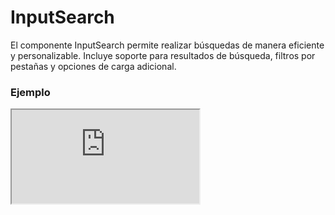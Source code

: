 
# InputSearch

El componente InputSearch permite realizar búsquedas de manera eficiente y personalizable. Incluye soporte para resultados de búsqueda, filtros por pestañas y opciones de carga adicional.

### Ejemplo

<Iframe src="https://fenextjs-component-storybook.vercel.app/iframe.html?args=&id=component-input-search--index&viewMode=story" />

### Importacion

Para importar el componente InputSearch, se puede hacer desde fenextjs

```tsx copy
import { InputSearch } from "fenextjs";
```

### Parametros

| Parametro | Tipo | Requerido | Default | Descripcion |
| --------- | ---- | --------- | ------- | ----------- |
| classNameSearch | string | no | '' | Clase CSS para personalizar el contenedor del campo de búsqueda. |
| classNameSearchBg | string | no | '' | Clase CSS para el fondo del campo de búsqueda. |
| classNameSearchContentResult | string | no | '' | Clase CSS para el contenedor de resultados de búsqueda. |
| classNameSearchResult | string | no | '' | Clase CSS para los elementos de resultado de búsqueda. |
| placeholder | string | no | 'Search' | Texto que se muestra cuando el campo de búsqueda está vacío. |
| icon | ReactNode | no | \<SVGSearch /\> | Ícono que se muestra en el campo de búsqueda. |
| iconClear | ReactNode | no | \<Close /\> | Ícono que se muestra para limpiar la búsqueda. |
| onSearch | (value: string, tabFilter?: InputSearchTabFilterProps[]) =\> Promise\<InputSearchResultProps[]\> | no | undefined | Función que se llama al realizar una búsqueda, pasando el valor y los filtros de pestañas. |
| onEnterSearch | (value: string) =\> void | no | undefined | Función que se ejecuta al presionar Enter en el campo de búsqueda. |
| onClearSearch | () =\> void | no | undefined | Función que se ejecuta al limpiar el campo de búsqueda. |
| onClickSearch | (result: InputSearchResultProps) =\> void | no | undefined | Función que se ejecuta al hacer clic en un resultado de búsqueda. |
| useResult | boolean | no | false | Indica si se debe mostrar la lista de resultados de búsqueda. |
| useLoadMore | boolean | no | true | Indica si se debe permitir cargar más resultados. |
| ButtonLoadMoreProps | Omit\<ButtonProps, 'onClick'\> | no | \{ children: 'Load More' \} | Propiedades para el botón de carga adicional. |
| resultList | InputSearchResultProps[] | no | undefined | Lista de resultados de búsqueda que se muestran. |
| resultEmpty | ReactNode | no | \<Title tag='h4'\>Not Results\</Title\> | Contenido que se muestra cuando no hay resultados de búsqueda. |
| resultPreSearch | ReactNode | no | \<Title tag='h4'\>Search\</Title\> | Contenido que se muestra antes de realizar una búsqueda. |
| listTabFilter | InputSearchTabFilterProps[] | no | [] | Lista de filtros por pestañas que se pueden aplicar a la búsqueda. |
| defaultTabFilterSelected | InputSearchTabFilterProps[] | no | [] | Lista de filtros por pestañas seleccionados por defecto. |
| onChangeTabFilterSelected | (selected: InputSearchTabFilterProps[]) =\> void | no | undefined | Función que se ejecuta al cambiar los filtros por pestañas seleccionados. |

### Storybook

Para ver el storybook del componente lo puede hacer con este [link](https://fenextjs-component-storybook.vercel.app/?path=/story/component-input-search--index)

### Usos

- Búsqueda básica

```tsx copy
<InputSearch onSearch={async (value) => await fetchResults(value)} />
```

- Búsqueda con carga de más resultados

```tsx copy
<InputSearch onSearch={async (value) => await fetchResults(value)} useLoadMore={true} />
```

- Búsqueda con filtros por pestañas

```tsx copy
<InputSearch onSearch={async (value) => await fetchResults(value)} useTabFilter={true} listTabFilter={[{id: 'tab1', text: 'Tab 1'}]} />
```

